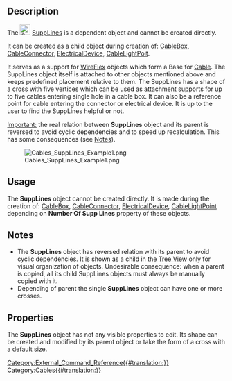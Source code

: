 <languages/>

{{Docnav
|[[Cables_CableTerminal|CableTerminal]]
|[[Cables_SupportPoint|SupportPoint]]
|[[Cables_Workbench|Cables]]
|IconL=Cables_CableTerminal.svg
|IconR=Cables_SupportPoint.svg
|IconC=Cables_workbench_icon.svg
}}

{{GuiCommand
|Name=Cables SuppLines
|MenuLocation=
|Workbenches=[[Cables_Workbench|Cables]]
|Shortcut=
|Version=0.3.0
|SeeAlso=[[Cables_CableBox|Cables CableBox]], [[Cables_CableConnector|Cables CableConnector]], [[Cables_ElectricalDevice|Cables ElectricalDevice]], [[Cables_CableLightPoint|Cables CableLightPoint]]
}}

==Description==

The [[File:Cables_SuppLines.svg|24px]] [[Cables_SuppLines|SuppLines]] is a dependent object and cannot be created directly.

It can be created as a child object during creation of: [[Cables_CableBox|CableBox]], [[Cables_CableConnector|CableConnector]], [[Cables_ElecticalDevice|ElectricalDevice]], [[Cables_CableLightPoint|CableLightPoit]].

It serves as a support for [[Cables_WireFlex|WireFlex]] objects which form a Base for [[Cables_Cable|Cable]]. The SuppLines object itself is attached to other objects mentioned above and keeps predefined placement relative to them. The SuppLines has a shape of a cross with five vertices which can be used as attachment supports for up to five cables entering single hole in a cable box. It can also be a reference point for cable entering the connector or electrical device. It is up to the user to find the SuppLines helpful or not.

<u>Important:</u> the real relation between '''SuppLines''' object and its parent is reversed to avoid cyclic dependencies and to speed up recalculation. This has some consequences (see [[#Notes|Notes]]).

[[File:Cables_SuppLines_Example1.png]]

{{Caption|Example of a default SuppLines shape.}}

==Usage==

The '''SuppLines''' object cannot be created directly.
It is made during the creation of: [[Cables_CableBox|CableBox]], [[Cables_CableConnector|CableConnector]], [[Cables_ElectricalDevice|ElectricalDevice]], [[Cables_CableLightPoint|CableLightPoint]] depending on '''Number Of Supp Lines''' property of these objects.

==Notes==

* The '''SuppLines''' object has reversed relation with its parent to avoid cyclic dependencies. It is shown as a child in the [[Tree_View|Tree View]] only for visual organization of objects. Undesirable consequence: when a parent is copied, all its child SuppLines objects must always be manually copied with it.
* Depending of parent the single '''SuppLines''' object can have one or more crosses.

==Properties==

The '''SuppLines''' object has not any visible properties to edit. Its shape can be created and modified by its parent object or take the form of a cross with a default size.

{{Docnav
|[[Cables_CableTerminal|CableTerminal]]
|[[Cables_SupportPoint|SupportPoint]]
|[[Cables_Workbench|Cables]]
|IconL=Cables_CableTerminal.svg
|IconR=Cables_SupportPoint.svg
|IconC=Cables_workbench_icon.svg
}}

[[Category:External_Command_Reference{{#translation:}}]]
[[Category:Cables{{#translation:}}]]